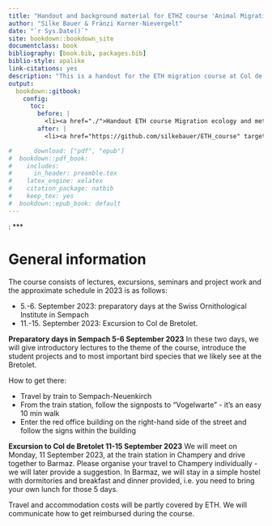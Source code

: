 ```yaml
--- 
title: "Handout and background material for ETHZ course 'Animal Migration and research in field ornithology'"
author: "Silke Bauer & Fränzi Korner-Nievergelt"
date: "`r Sys.Date()`"
site: bookdown::bookdown_site
documentclass: book
bibliography: [book.bib, packages.bib]
biblio-style: apalike
link-citations: yes
description: "This is a handout for the ETH migration course at Col de Bretolet."
output:
  bookdown::gitbook:
    config:
      toc:
        before: |
          <li><a href="./">Handout ETH course Migration ecology and methods in field ornithology</a></li>
        after: |
          <li><a href="https://github.com/silkebauer/ETH_course" target="blank">Published with bookdown</a></li>

#      download: ["pdf", "epub"]
#  bookdown::pdf_book:
#    includes:
#      in_header: preamble.tex
#    latex_engine: xelatex
#    citation_package: natbib
#    keep_tex: yes
#  bookdown::epub_book: default
---
```

:
***

# General information

The course consists of lectures, excursions, seminars and project work and the approximate schedule in 2023 is as follows:

* 5.-6. September 2023: preparatory days at the Swiss Ornithological Institute in Sempach 
* 11.-15. September 2023: Excursion to Col de Bretolet. 


**Preparatory days in Sempach 5-6 September 2023** 
In these two days, we will give introductory lectures to the theme of the course, introduce the student projects and 
to most important bird species that we likely see at the Bretolet. 

How to get there:

* Travel by train to Sempach-Neuenkirch
* From the train station, follow the signposts to "Vogelwarte" - it's an easy 10 min walk
* Enter the red office building on the right-hand side of the street and follow the signs within the building


**Excursion to Col de Bretolet 11-15 September 2023** 
We will meet on Monday, 11 September 2023, at the train station in Champery and drive together to Barmaz. Please organise your travel to Champery individually - we will later provide a suggestion. 
In Barmaz, we will stay in a simple hostel with dormitories and breakfast and dinner provided, i.e. you need to bring your own lunch for those 5 days. 

Travel and accommodation costs will be partly covered by ETH. We will communicate how to get reimbursed during the course. 


<!-- ## Collaborating via Slack -->

<!-- You will receive an invitation from us to join slack and the workspace ETH_MigrationCourse. Slack is a collaboration app that you can either use as a desktop- or an browser-based app. Go to [link](https://slack.com) to see more details and to access it. -->
<!-- We will give a brief introduction on the first day on how we envisage to interact with you via slack. -->





